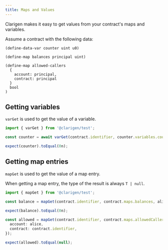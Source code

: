 ```yaml
---
title: Maps and Values
---
```


Clarigen makes it easy to get values from your contract's maps and variables.

Assume a contract with the following data:

```clarity
(define-data-var counter uint u0)

(define-map balances principal uint)

(define-map allowed-callers
  {
    account: principal,
    contract: principal
  }
  bool
)
```

## Getting variables

`varGet` is used to get the value of a variable.

```ts
import { varGet } from '@clarigen/test';

const counter = await varGet(contract.identifier, counter.variables.counter);

expect(counter).toEqual(0n);
```

## Getting map entries

`mapGet` is used to get the value of a map entry.

When getting a map entry, the type of the result is always `T | null`.

```ts
import { mapGet } from '@clarigen/test';

const balance = mapGet(contract.identifier, contract.maps.balances, alice);

expect(balance).toEqual(0n);

const allowed = mapGet(contract.identifier, contract.maps.allowedCallers, {
  account: alice,
  contract: contract.identifier,
});

expect(allowed).toEqual(null);
```
